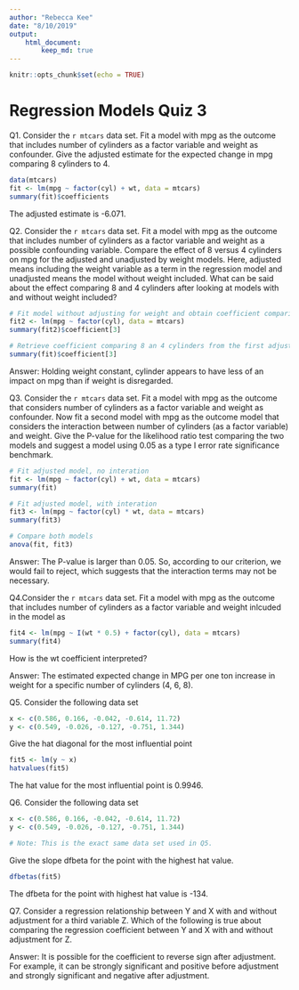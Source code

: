 ```yaml
---
author: "Rebecca Kee"
date: "8/10/2019"
output: 
    html_document: 
        keep_md: true
---
```


```r
knitr::opts_chunk$set(echo = TRUE)
```

# Regression Models Quiz 3 

Q1. Consider the `r mtcars` data set. Fit a model with mpg as the outcome that includes number of cylinders as a factor variable and weight as confounder. Give the adjusted estimate for the expected change in mpg comparing 8 cylinders to 4.
```r
data(mtcars)
fit <- lm(mpg ~ factor(cyl) + wt, data = mtcars)
summary(fit)$coefficients
```
The adjusted estimate is -6.071. 


Q2. Consider the `r mtcars` data set. Fit a model with mpg as the outcome that includes number of cylinders as a factor variable and weight as a possible confounding variable. Compare the effect of 8 versus 4 cylinders on mpg for the adjusted and unadjusted by weight models. Here, adjusted means including the weight variable as a term in the regression model and unadjusted means the model without weight included. What can be said about the effect comparing 8 and 4 cylinders after looking at models with and without weight included?
```r
# Fit model without adjusting for weight and obtain coefficient comparing 8 and 4 cylinders
fit2 <- lm(mpg ~ factor(cyl), data = mtcars)
summary(fit2)$coefficient[3]
```
```r
# Retrieve coefficient comparing 8 an 4 cylinders from the first adjusted model
summary(fit)$coefficient[3]
```
Answer: Holding weight constant, cylinder appears to have less of an impact on mpg than if weight is disregarded.

Q3. Consider the `r mtcars` data set. Fit a model with mpg as the outcome that considers number of cylinders as a factor variable and weight as confounder. Now fit a second model with mpg as the outcome model that considers the interaction between number of cylinders (as a factor variable) and weight. Give the P-value for the likelihood ratio test comparing the two models and suggest a model using 0.05 as a type I error rate significance benchmark.
```r
# Fit adjusted model, no interation 
fit <- lm(mpg ~ factor(cyl) + wt, data = mtcars)
summary(fit)
```
```r
# Fit adjusted model, with interation 
fit3 <- lm(mpg ~ factor(cyl) * wt, data = mtcars)
summary(fit3)
```
```r
# Compare both models
anova(fit, fit3)
```
Answer: The P-value is larger than 0.05. So, according to our criterion, we would fail to reject, which suggests that the interaction terms may not be necessary.

Q4.Consider the `r mtcars` data set. Fit a model with mpg as the outcome that includes number of cylinders as a factor variable and weight inlcuded in the model as 
```r
fit4 <- lm(mpg ~ I(wt * 0.5) + factor(cyl), data = mtcars)
summary(fit4)
```
How is the wt coefficient interpreted?

Answer: The estimated expected change in MPG per one ton increase in weight for a specific number of cylinders (4, 6, 8).

Q5. Consider the following data set
```r
x <- c(0.586, 0.166, -0.042, -0.614, 11.72)
y <- c(0.549, -0.026, -0.127, -0.751, 1.344)
```

Give the hat diagonal for the most influential point
```r
fit5 <- lm(y ~ x)
hatvalues(fit5)
```
The hat value for the most influential point is 0.9946. 

Q6. Consider the following data set
```r
x <- c(0.586, 0.166, -0.042, -0.614, 11.72)
y <- c(0.549, -0.026, -0.127, -0.751, 1.344)

# Note: This is the exact same data set used in Q5.
```

Give the slope dfbeta for the point with the highest hat value.
```r
dfbetas(fit5)
```
The dfbeta for the point with highest hat value is -134.

Q7. Consider a regression relationship between Y and X with and without adjustment for a third variable Z. Which of the following is true about comparing the regression coefficient between Y and X with and without adjustment for Z.

Answer: It is possible for the coefficient to reverse sign after adjustment. For example, it can be strongly significant and positive before adjustment and strongly significant and negative after adjustment.

